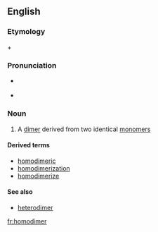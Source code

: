 ==English==
===Etymology===

{{en-term|homo-}} + {{en-term|dimer}}

===Pronunciation===
* {{a|US}} {{IPA|hoʊmoʊˈdaɪmɚ}}
*{{rhymes|aɪmə(r)}}

===Noun===
{{en-noun}}

# {{chemistry}} A [[dimer]] derived from two identical [[monomer]]s

====Derived terms====
*[[homodimeric]]
*[[homodimerization]]
*[[homodimerize]]

====See also====
*[[heterodimer]]

[[fr:homodimer]]